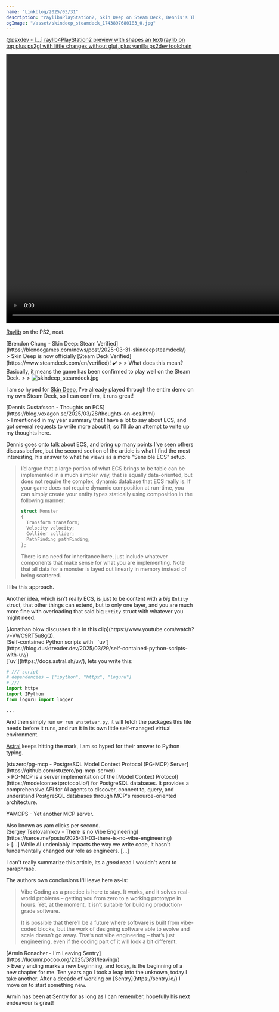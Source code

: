 ```yaml
---
name: "Linkblog/2025/03/31"
description: "raylib4PlayStation2, Skin Deep on Steam Deck, Dennis's Thoughts on ECS, Self-contained Python scripts with `uv`, PostgreSQL MCP Server, There is no Vibe Engineering, Armin leaving Sentry."
ogImage: "/asset/skindeep_steamdeck_1743897680183_0.jpg"
---
```


[@psxdev - [...] raylib4PlayStation2 preview with shapes an text(raylib on top plus ps2gl with little changes without glut, plus vanilla ps2dev toolchain](https://x.com/psxdev/status/1906701723848081410)

<div class="ml-[2rem] mb-8">
<video controls src='/asset/raylib4ps2_1743897417369_0.mp4' width='1280' height='720'></video>

[Raylib](https://www.raylib.com/) on the PS2, neat.

</div>
[Brendon Chung - Skin Deep: Steam Verified](https://blendogames.com/news/post/2025-03-31-skindeepsteamdeck/)

<div class="ml-[2rem] mb-8">
> Skin Deep is now officially [Steam Deck Verified](https://www.steamdeck.com/en/verified)! ✔️
>
> What does this mean? Basically, it means the game has been confirmed to play well on the Steam Deck.
>
> <Image src='/asset/skindeep_steamdeck_1743897680183_0.jpg' alt='skindeep_steamdeck.jpg' width={1200} height={407} />

I am _so_ hyped for [Skin Deep](https://blendogames.com/skindeep/), I've already played through the entire demo on my own Steam Deck, so I can confirm, it runs great!

</div>
[Dennis Gustafsson - Thoughts on ECS](https://blog.voxagon.se/2025/03/28/thoughts-on-ecs.html)

<div class="ml-[2rem] mb-8">
> I mentioned in my year summary that I have a lot to say about ECS, and got several requests to write more about it, so I’ll do an attempt to write up my thoughts here.

Dennis goes onto talk about ECS, and bring up many points I've seen others discuss before, but the second section of the article is what I find the most interesting, his answer to what he views as a more "Sensible ECS" setup.

> I’d argue that a large portion of what ECS brings to be table can be implemented in a much simpler way, that is equally data-oriented, but does not require the complex, dynamic database that ECS really is. If your game does not require dynamic composition at run-time, you can simply create your entity types statically using composition in the following manner:
>```c
>struct Monster
>{
>   Transform transform;
>   Velocity velocity;
>   Collider collider;
>   PathFinding pathFinding;
>};
>```
>
> There is no need for inheritance here, just include whatever components that make sense for what you are implementing. Note that all data for a monster is layed out linearly in memory instead of being scattered.

I like this approach.

Another idea, which isn't really ECS, is just to be content with a _big_ `Entity` struct, that other things can extend, but to only one layer, and you are much more fine with overloading that said big `Entity` struct with whatever you might need.

<div class="ml-[2rem] mb-8">
[Jonathan blow discusses this in this clip](https://www.youtube.com/watch?v=VWC9RT5u8gQ).

</div>
</div>
[Self-contained Python scripts with   `uv`](https://blog.dusktreader.dev/2025/03/29/self-contained-python-scripts-with-uv/)

<div class="ml-[2rem] mb-8">
[`uv`](https://docs.astral.sh/uv/), lets you write this:

```py
# /// script
# dependencies = ["ipython", "httpx", "loguru"]
# ///
import httpx
import IPython
from loguru import logger

...
```

And then simply run `uv run whatetver.py`, it will fetch the packages this file needs before it runs, and run it in its own little self-managed virtual environment.

[Astral](https://astral.sh/) keeps hitting the mark, I am so hyped for their answer to Python typing.

</div>
[stuzero/pg-mcp - PostgreSQL Model Context Protocol (PG-MCP) Server](https://github.com/stuzero/pg-mcp-server)

<div class="ml-[2rem] mb-8">
> PG-MCP is a server implementation of the [Model Context Protocol](https://modelcontextprotocol.io/) for PostgreSQL databases. It provides a comprehensive API for AI agents to discover, connect to, query, and understand PostgreSQL databases through MCP's resource-oriented architecture.

YAMCPS - Yet another MCP server.

<div class="ml-[2rem] mb-8">
Also known as yam clicks per second.

</div>
</div>
[Sergey Tselovalnikov - There is no Vibe Engineering](https://serce.me/posts/2025-31-03-there-is-no-vibe-engineering)

<div class="ml-[2rem] mb-8">
> [...] While AI undeniably impacts the way we write code, it hasn't fundamentally changed our role as engineers. [...]

I can't really summarize this article, its a _good_ read I wouldn't want to paraphrase.

The authors own conclusions I'll leave here as-is:

> Vibe Coding as a practice is here to stay. It works, and it solves real-world problems – getting you from zero to a working prototype in hours. Yet, at the moment, it isn’t suitable for building production-grade software.
>
> It is possible that there’ll be a future where software is built from vibe-coded blocks, but the work of designing software able to evolve and scale doesn’t go away. That’s not vibe engineering – that’s just engineering, even if the coding part of it will look a bit different.

</div>
[Armin Ronacher - I'm Leaving Sentry](https://lucumr.pocoo.org/2025/3/31/leaving/)

<div class="ml-[2rem] mb-8">
> Every ending marks a new beginning, and today, is the beginning of a new chapter for me. Ten years ago I took a leap into the unknown, today I take another. After a decade of working on [Sentry](https://sentry.io/) I move on to start something new.

Armin has been at Sentry for as long as I can remember, hopefully his next endeavour is great!

</div>
